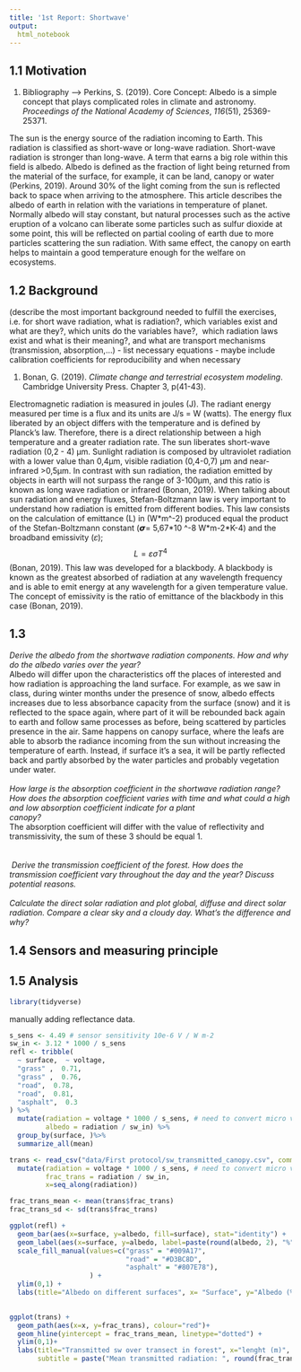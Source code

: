 ```yaml
---
title: '1st Report: Shortwave'
output:
  html_notebook
---
```



## 1.1 Motivation

1.  Bibliography ---\> Perkins, S. (2019). Core Concept: Albedo is a simple concept that plays complicated roles in climate and astronomy. *Proceedings of the National Academy of Sciences*, *116*(51), 25369-25371.

The sun is the energy source of the radiation incoming to Earth. This radiation is classified as short-wave or long-wave radiation. Short-wave radiation is stronger than long-wave.
A term that earns a big role within this field is albedo. Albedo is defined as the fraction of light being returned from the material of the surface, for example, it can be land, canopy or water (Perkins, 2019). Around 30% of the light coming from the sun is reflected back to space when arriving to the atmosphere. This article describes the albedo of earth in relation with the variations in temperature of planet. Normally albedo will stay constant, but natural processes such as the active eruption of a volcano can liberate some particles such as sulfur dioxide at some point, this will be reflected on partial cooling of earth due to more particles scattering the sun radiation. With same effect, the canopy on earth helps to maintain a good temperature enough for the welfare on ecosystems.

## 1.2 Background

(describe the most important background needed to fulfill the exercises, i.e. for short wave radiation, what is radiation?, which variables exist and what are they?, which units do the variables have?,  which radiation laws exist and what is their meaning?, and what are transport mechanisms (transmission, absorption,...) - list necessary equations - maybe include calibration coefficients for reproducibility and when necessary

1.  Bonan, G. (2019). *Climate change and terrestrial ecosystem modeling*. Cambridge University Press. Chapter 3, p(41-43).

Electromagnetic radiation is measured in joules (J). The radiant energy measured per time is a flux and its units are J/s = W (watts). The energy flux liberated by an object differs with the temperature and is defined by Planck's law. Therefore, there is a direct relationship between a high temperature and a greater radiation rate. The sun liberates short-wave radiation (0,2 - 4) µm. Sunlight radiation is composed by ultraviolet radiation with a lower value than 0,4µm, visible radiation (0,4-0,7) µm and near-infrared \>0,5µm. In contrast with sun radiation, the radiation emitted by objects in earth will not surpass the range of 3-100µm, and this ratio is known as long wave radiation or infrared (Bonan, 2019). When talking about sun radiation and energy fluxes, Stefan-Boltzmann law is very important to understand how radiation is emitted from different bodies. This law consists on the calculation of emittance (L) in (W\*m\^-2) produced equal the product of the Stefan-Boltzmann constant (𝞼= 5,67\*10 \^-8 W\*m-2\*K-4) and the broadband emissivity (𝜀); $$L= \varepsilon \sigma T^4$$ (Bonan, 2019). This law was developed for a blackbody. A blackbody is known as the greatest absorbed of radiation at any wavelength frequency and is able to emit energy at any wavelength for a given temperature value. The concept of emissivity is the ratio of emittance of the blackbody in this case (Bonan, 2019).

## 1.3

| *Derive the albedo from the shortwave radiation components. How and why do the albedo varies over the year?*
| Albedo will differ upon the characteristics off the places of interested and how radiation is approaching the land surface. For example, as we saw in class, during winter months under the presence of snow, albedo effects increases due to less absorbance capacity from the surface (snow) and it is reflected to the space again, where part of it will be rebounded back again to earth and follow same processes as before, being scattered by particles presence in the air. Same happens on canopy surface, where the leafs are able to absorb the radiance incoming from the sun without increasing the temperature of earth. Instead, if surface it's a sea, it will be partly reflected back and partly absorbed by the water particles and probably vegetation under water.
| 
| *How large is the absorption coefficient in the shortwave radiation range? How does the absorption coefficient varies with time and what could a high and low absorption coefficient indicate for a plant*
| *canopy?*
| The absorption coefficient will differ with the value of reflectivity and transmissivity, the sum of these 3 should be equal 1.
| 
| 
|  *Derive the transmission coefficient of the forest. How does the transmission coefficient vary throughout the day and the year? Discuss potential reasons.*
| 
| *Calculate the direct solar radiation and plot global, diffuse and direct solar radiation. Compare a clear sky and a cloudy day. What's the difference and why?*

## 1.4 Sensors and measuring principle

## 1.5 Analysis

```r
library(tidyverse)

```

manually adding reflectance data.

```r
s_sens <- 4.49 # sensor sensitivity 10e-6 V / W m-2
sw_in <- 3.12 * 1000 / s_sens
refl <- tribble(
  ~ surface,  ~ voltage,
  "grass" ,  0.71,
  "grass" ,  0.76,
  "road",  0.78,
  "road",  0.81,
  "asphalt",  0.3
) %>%
  mutate(radiation = voltage * 1000 / s_sens, # need to convert micro volts in mV
         albedo = radiation / sw_in) %>%
  group_by(surface, )%>%
  summarize_all(mean)
```

```r
trans <- read_csv("data/First protocol/sw_transmitted_canopy.csv", comment = "#") %>%
  mutate(radiation = voltage * 1000 / s_sens, # need to convert micro volts in mV
         frac_trans = radiation / sw_in, 
         x=seq_along(radiation))

frac_trans_mean <- mean(trans$frac_trans)
frac_trans_sd <- sd(trans$frac_trans)
```

```r
ggplot(refl) +
  geom_bar(aes(x=surface, y=albedo, fill=surface), stat="identity") +
  geom_label(aes(x=surface, y=albedo, label=paste(round(albedo, 2), "%"))) +
  scale_fill_manual(values=c("grass" = "#009A17",
                             "road" = "#D3BC8D",
                             "asphalt" = "#807E78"),
                    ) +
  ylim(0,1) +
  labs(title="Albedo on different surfaces", x= "Surface", y="Albedo (%)")
 
```

```r
ggplot(trans) + 
  geom_path(aes(x=x, y=frac_trans), colour="red")+
  geom_hline(yintercept = frac_trans_mean, linetype="dotted") +
  ylim(0,1)+
  labs(title="Transmitted sw over transect in forest", x="lenght (m)", y="Fraction transmitted (%)",
       subtitle = paste("Mean transmitted radiation: ", round(frac_trans_mean, 2), ", Sd: ", round(frac_trans_sd,2)))
```
